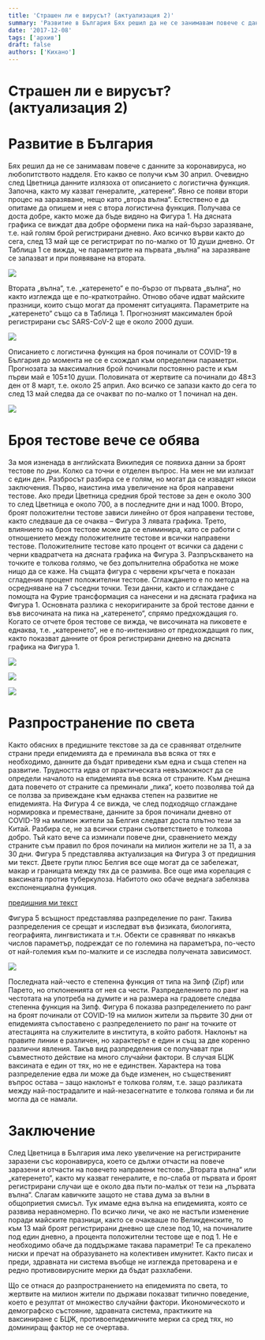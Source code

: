 ```yaml
---
title: 'Страшен ли е вирусът? (актуализация 2)'
summary: 'Развитие в България Бях решил да не се занимавам повече с данните за коронавируса, но любопитството надделя. Ето какво се получи към 30 април....'
date: '2017-12-08'
tags: ['архив']
draft: false
authors: ['Кихано']
---
```


# Страшен ли е вирусът? (актуализация 2)

# Развитие в България

Бях решил да не се занимавам повече с данните за коронавируса, но любопитството надделя. Ето какво се получи към 30 април. Очевидно след Цветница данните излязоха от описанието с логистична функция. Започна, както му казват генералите, „катерене“. Явно се появи втори процес на заразяване, нещо като „втора вълна“. Естествено е да опитаме да опишем и нея с втора логистична функция. Получава се доста добре, както може да бъде видяно на Фигура 1. На дясната графика се виждат два добре оформени пика на най-бързо заразяване, т.е. най голям брой регистрирани дневно. Ако всичко върви както до сега, след 13 май ще се регистрират по по-малко от 10 души дневно. От Таблица 1 се вижда, че параметрите на първата „вълна“ на заразяване се запазват и при появяване на втората.

[](images/DubLog1i2.png)

![](/static/images/DubLog1i2.png)

Втората „вълна“, т.е. „катеренето“ е по-бързо от първата „вълна“, но както изглежда ще е по-краткотрайно. Отново обаче идват майските празници, които също могат да променят ситуацията. Параметрите на „катеренето“ също са в Таблица 1. Прогнозният максимален брой регистрирани със SARS-CoV-2 ще е около 2000 души.

[](images/DubLogTabl.png)

![](/static/images/DubLogTabl.png)

Описанието с логистична функция на броя починали от COVID-19 в България до момента не се е схождал към определени параметри. Прогнозата за максималния брой починали постоянно расте и към първи май е 105±10 души. Половината от жертвите са починали до 48±3 ден от 8 март, т.е. около 25 април. Ако всичко се запази както до сега то след 13 май следва да се очакват по по-малко от 1 починал на ден.

[](images/DubLogPo1i2.png)

![](/static/images/DubLogPo1i2.png)

# Броя тестове вeче се обява

За моя изненада в английската Википедия се появиха данни за броят тестове по дни. Колко са точни е отделен въпрос. На мен не ми излизат с един ден. Разбросът разбира се е голям, но могат да се извадят някои заключения. Първо, наистина има увеличение на броя направени тестове. Ако преди Цветница средния брой тестове за ден е около 300 то след Цветница е около 700, а в последните дни и над 1000. Второ, броят положителни тестове зависи линейно от броя направени тестове, както следваше да се очаква – Фигура 3 лявата графика. Трето, влиянието на броя тестове може да се елиминира, като се работи с отношението между положителните тестове и всички направени тестове. Положителните тестове като процент от всички са дадени с черни квадратчета на дясната графика на Фигура 3. Разпръскването на точките е толкова голямо, че без допълнителна обработка не може нищо да се каже. На същата фигура с червени кръгчета е показан сгладения процент положителни тестове. Сглаждането е по метода на осредняване на 7 съседни точки. Тези данни, както и сглаждане с помощта на Фурие трансформация са нанесени и на дясната графика на Фигура 1. Основната разлика с некоригираните за брой тестове данни е във височината на пика на „катеренето“, спрямо предхождащия го. Когато се отчете броя тестове се вижда, че височината на пиковете е еднаква, т.е. „катеренето“, не е по-интензивно от предхождащия го пик, както показват данните от броя регистрирани дневно на дясната графика на Фигура 1.

[](images/ProcTest1i2.png)

![](/static/images/ProcTest1i2.png)

[](images/KitBel.png)

![](/static/images/KitBel.png)

[](images/Podarzawi2.png)

![](/static/images/Podarzawi2.png)

# Разпространение по света

Както обясних в предишните текстове за да се сравняват отделните страни преди епидемията да е преминала във всяка от тях е необходимо, данните да бъдат приведени към една и съща степен на развитие. Трудността идва от практическата невъзможност да се определи началото на епидемията във всяка от страните. Към днешна дата повечето от страните са преминали „пика“, което позволява той да се ползва за привеждане към еднаква степен на развитие не епидемията. На Фигура 4 се вижда, че след подходящо сглаждане нормировка и преместване, данните за броя починали дневно от COVID-19 на милион жители за Белгия следват доста плътно тези за Китай. Разбира се, не за всички страни съответствието е толкова добро. Тъй като вече са изминали повече дни, сравнението между страните съм правил по броя починали на милион жители не за 11, а за 30 дни. Фигура 5 представлява актуализация на Фигура 3 от предишния ми текст. Двете групи плюс Белгия все още могат да се забележат, макар и границата между тях да се размива. Все още има корелация с ваксината против туберкулоза. Набитото око обаче веднага забелязва експоненциална функция.

[предишния ми текст](PandStra2.html)

Фигура 5 всъщност представлява разпределение по ранг. Такива разпределения се срещат и изследват във физиката, биологията, географията, лингвистиката и т.н. Обекти се сравняват по някакъв числов параметър, подреждат се по големина на параметъра, по-често от най-големия към по-малките и се изследва получената зависимост.

[](images/atestacia.png)

![](/static/images/atestacia.png)

Последната най-често е степенна функция от типа на Зипф (Zipf) или Парето, но отклоненията от нея са чести. Разпределението по ранг на честотата на употреба на думите и на размера на градовете следва степенна функция на Зипф. Фигура 6 показва разпределението по ранг на броят починали от COVID-19 на милион жители за първите 30 дни от епидемията съпоставено с разпределението по ранг на точките от атестацията на служителите в института, в който работя. Наклонът на правите линии е различен, но характерът е един и същ за две коренно различни явления. Такъв вид разпределения се получават при съвместното действие на много случайни фактори. В случая БЦЖ ваксината е един от тях, но не е единствен. Характера на това разпределение едва ли може да бъде изменен, но същественият въпрос остава – защо наклонът е толкова голям, т.е. защо разликата между най-пострадалите и най-незасегнатите е толкова голяма и би ли могла да се намали.

# Заключение

След Цветница в България има леко увеличение на регистрираните заразени със коронавируса, което се дължи отчасти на повече заразени и отчасти на повечето направени тестове. „Втората вълна“ или „катеренето“, както му казват генералите, е по-слаба от първата и броят регистрирани случаи ще е около два пъти по-малък от тези на „първата вълна“. Слагам кавичките защото не става дума за вълни в общоприетия смисъл. Тук имаме една вълна на епидемията, която се развива неравномерно. По всичко личи, че ако не настъпи изменение поради майските празници, както се очакваше по Великденските, то към 13 май броят регистрирани дневно ще слезе под 10, на починалите под един дневно, а процента положителни тестове ще е под 1. Не е необходимо обаче да поддържаме такава параметри! Те са прекалено ниски и пречат на образуването на колективен имунитет. Както писах и преди, здравната ни система въобще не изглежда претоварена и е редно противовирусните мерки да бъдат разхлабени.

Що се отнася до разпространението на епидемията по света, то жертвите на милион жители по държави показват типично поведение, което е резултат от множество случайни фактори. Икономическото и демографско състояние, здравната система, практиките на ваксиниране с БЦЖ, противоепидемичните мерки са сред тях, но доминиращ фактор не се очертава.
